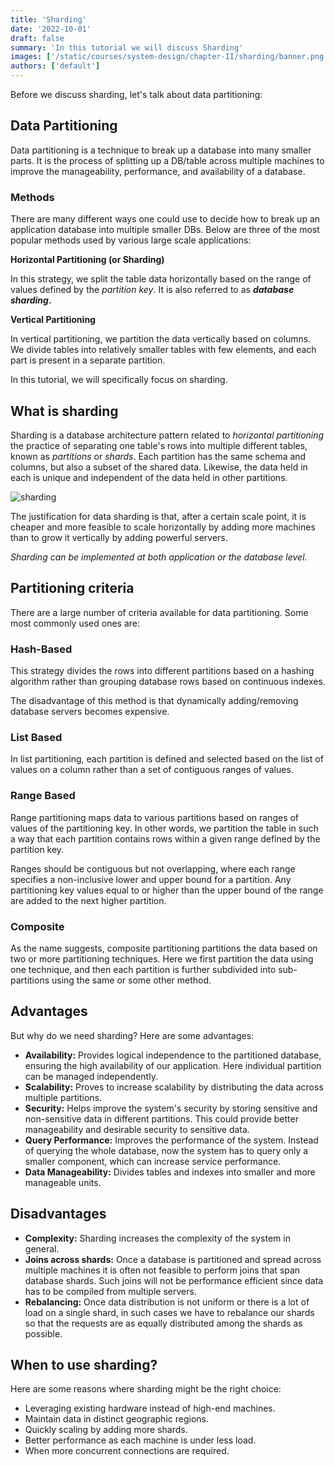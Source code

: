 ```yaml
---
title: 'Sharding'
date: '2022-10-01'
draft: false
summary: 'In this tutorial we will discuss Sharding'
images: ['/static/courses/system-design/chapter-II/sharding/banner.png']
authors: ['default']
---
```


Before we discuss sharding, let's talk about data partitioning:

## Data Partitioning

Data partitioning is a technique to break up a database into many smaller parts. It is the process of splitting up a DB/table across multiple machines to improve the manageability, performance, and availability of a database.

### Methods

There are many different ways one could use to decide how to break up an application database into multiple smaller DBs. Below are three of the most popular methods used by various large scale applications:

**Horizontal Partitioning (or Sharding)**

In this strategy, we split the table data horizontally based on the range of values defined by the _partition key_. It is also referred to as **_database sharding_.**

**Vertical Partitioning**

In vertical partitioning, we partition the data vertically based on columns. We divide tables into relatively smaller tables with few elements, and each part is present in a separate partition.

In this tutorial, we will specifically focus on sharding.

## What is sharding

Sharding is a database architecture pattern related to _horizontal partitioning_ the practice of separating one table's rows into multiple different tables, known as _partitions_ or _shards_. Each partition has the same schema and columns, but also a subset of the shared data. Likewise, the data held in each is unique and independent of the data held in other partitions.

![sharding](/static/courses/system-design/chapter-II/sharding/sharding.png)

The justification for data sharding is that, after a certain scale point, it is cheaper and more feasible to scale horizontally by adding more machines than to grow it vertically by adding powerful servers.

_Sharding can be implemented at both application or the database level._

## Partitioning criteria

There are a large number of criteria available for data partitioning. Some most commonly used ones are:

### Hash-Based

This strategy divides the rows into different partitions based on a hashing algorithm rather than grouping database rows based on continuous indexes.

The disadvantage of this method is that dynamically adding/removing database servers becomes expensive.

### List Based

In list partitioning, each partition is defined and selected based on the list of values on a column rather than a set of contiguous ranges of values.

### Range Based

Range partitioning maps data to various partitions based on ranges of values of the partitioning key. In other words, we partition the table in such a way that each partition contains rows within a given range defined by the partition key.

Ranges should be contiguous but not overlapping, where each range specifies a non-inclusive lower and upper bound for a partition. Any partitioning key values equal to or higher than the upper bound of the range are added to the next higher partition.

### Composite

As the name suggests, composite partitioning partitions the data based on two or more partitioning techniques. Here we first partition the data using one technique, and then each partition is further subdivided into sub-partitions using the same or some other method.

## Advantages

But why do we need sharding? Here are some advantages:

- **Availability:** Provides logical independence to the partitioned database, ensuring the high availability of our application. Here individual partition can be managed independently.
- **Scalability:** Proves to increase scalability by distributing the data across multiple partitions.
- **Security:** Helps improve the system's security by storing sensitive and non-sensitive data in different partitions. This could provide better manageability and desirable security to sensitive data.
- **Query Performance:** Improves the performance of the system. Instead of querying the whole database, now the system has to query only a smaller component, which can increase service performance.
- **Data Manageability:** Divides tables and indexes into smaller and more manageable units.

## Disadvantages

- **Complexity:** Sharding increases the complexity of the system in general.
- **Joins across shards:** Once a database is partitioned and spread across multiple machines it is often not feasible to perform joins that span database shards. Such joins will not be performance efficient since data has to be compiled from multiple servers.
- **Rebalancing:** Once data distribution is not uniform or there is a lot of load on a single shard, in such cases we have to rebalance our shards so that the requests are as equally distributed among the shards as possible.

## When to use sharding?

Here are some reasons where sharding might be the right choice:

- Leveraging existing hardware instead of high-end machines.
- Maintain data in distinct geographic regions.
- Quickly scaling by adding more shards.
- Better performance as each machine is under less load.
- When more concurrent connections are required.
